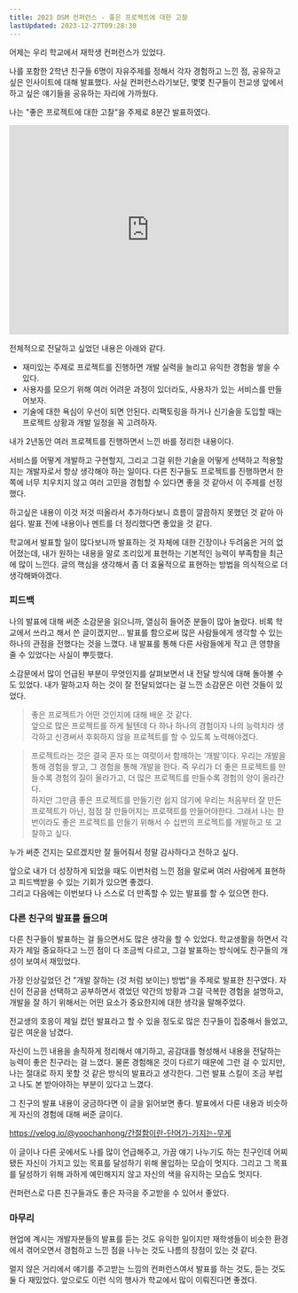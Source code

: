 ```yaml
---
title: 2023 DSM 컨퍼런스 - 좋은 프로젝트에 대한 고찰
lastUpdated: 2023-12-27T09:28:30
---
```


어제는 우리 학교에서 재학생 컨퍼런스가 있었다.

나를 포함한 2학년 친구들 6명이 자유주제를 정해서 각자 경험하고 느낀 점, 공유하고 싶은 인사이트에 대해 발표했다. 사실 컨퍼런스라기보단, 몇몇 친구들이 전교생 앞에서 하고 싶은 얘기들을 공유하는 자리에 가까웠다.

나는 "좋은 프로젝트에 대한 고찰"을 주제로 8분간 발표하였다.

<div style="position: relative; padding-bottom: 75%; overflow: hidden;" class="iframe-slideshare-16x9">    
    <iframe style="position: absolute; top: 0; width: 100%; height: 100%;" src="https://www.slideshare.net/slideshow/embed_code/key/vj1msZ3PsPYYiF?startSlide=1" 
        frameborder="0" 
        marginwidth="0" 
        marginheight="0" 
        scrolling="no" 
        allowfullscreen> 
    </iframe>
</div>

전체적으로 전달하고 싶었던 내용은 아래와 같다.

- 재미있는 주제로 프로젝트를 진행하면 개발 실력을 늘리고 유익한 경험을 쌓을 수 있다.
- 사용자를 모으기 위해 여러 어려운 과정이 있더라도, 사용자가 있는 서비스를 만들어보자. 
- 기술에 대한 욕심이 우선이 되면 안된다. 리팩토링을 하거나 신기술을 도입할 때는 프로젝트 상황과 개발 일정을 꼭 고려하자.

내가 2년동안 여러 프로젝트를 진행하면서 느낀 바를 정리한 내용이다.

서비스를 어떻게 개발하고 구현할지, 그리고 그걸 위한 기술을 어떻게 선택하고 적용할지는 개발자로서 항상 생각해야 하는 일이다. 다른 친구들도 프로젝트를 진행하면서 한 쪽에 너무 치우치지 않고 여러 고민을 경험할 수 있다면 좋을 것 같아서 이 주제를 선정했다.

하고싶은 내용이 이것 저것 떠올라서 추가하다보니 흐름이 깔끔하지 못했던 것 같아 아쉽다.
발표 전에 내용이나 멘트를 더 정리했다면 좋았을 것 같다.

학교에서 발표할 일이 많다보니까 발표하는 것 자체에 대한 긴장이나 두려움은 거의 없어졌는데, 
내가 원하는 내용을 말로 조리있게 표현하는 기본적인 능력이 부족함을 최근에 많이 느낀다.
글의 핵심을 생각해서 좀 더 효율적으로 표현하는 방법을 의식적으로 더 생각해봐야겠다.

### 피드백

나의 발표에 대해 써준 소감문을 읽으니까, 열심히 들어준 분들이 많아 놀랐다.
비록 학교에서 쓰라고 해서 쓴 글이겠지만... 발표를 함으로써 많은 사람들에게 생각할 수 있는 하나의 관점을 전했다는 것을 느꼈다.
내 발표를 통해 다른 사람들에게 작고 큰 영향을 줄 수 있었다는 사실이 뿌듯했다.

소감문에서 많이 언급된 부분이 무엇인지를 살펴보면서 내 전달 방식에 대해 돌아볼 수도 있었다.
내가 말하고자 하는 것이 잘 전달되었다는 걸 느낀 소감문은 이런 것들이 있었다.

> 좋은 프로젝트가 어떤 것인지에 대해 배운 것 같다.<br/>
> 앞으로 많은 프로젝트를 하게 될텐데 다 하나 하나의 경험이자 나의 능력치라 생각하고 신경써서 후회하지 않을 프로젝트를 할 수 있도록 노력해야겠다.

> 프로젝트라는 것은 결국 혼자 또는 여럿이서 함깨하는 ‘개발’이다. 우리는 개발을 통해 경험을 쌓고, 그 경험을 통해 개발을 한다. 즉 우리가 더 좋은 프로젝트를 만들수록 경험의 질이 올라가고, 더 많은 프로젝트를 만들수록 경험의 양이 올라간다.<br/>
> 하지만 그만큼 좋은 프로젝트를 만들기란 쉽지 않기에 우리는 처음부터 잘 만든 프로젝트가 아닌, 점점 잘 만들어지는 프로잭트를 만들어야한다. 그래서 나는 한 번이라도 좋은 프로젝트를 만들기 위해서 수 십번의 프로젝트를 개발하고 또 고찰하고 싶다.

누가 써준 건지는 모르겠지만 잘 들어줘서 정말 감사하다고 전하고 싶다.

앞으로 내가 더 성장하게 되었을 때도 이번처럼 느낀 점을 말로써 여러 사람에게 표현하고 피드백받을 수 있는 기회가 있으면 좋겠다.<br/>
그리고 다음에는 이번보다 나 스스로 더 만족할 수 있는 발표를 할 수 있으면 한다.

 

### 다른 친구의 발표를 들으며
 

다른 친구들이 발표하는 걸 들으면서도 많은 생각을 할 수 있었다.
학교생활을 하면서 각자가 제일 중요하다고 느낀 점이 다 조금씩 다르고, 그걸 발표하는 방식에도 친구들의 개성이 보여서 재밌었다.

가장 인상깊었던 건 "개발 잘하는 (것 처럼 보이는) 방법"을 주제로 발표한 친구였다. 자신이 전공을 선택하고 공부하면서 겪었던 약간의 방황과 그걸 극복한 경험을 설명하고, 개발을 잘 하기 위해서는 어떤 요소가 중요한지에 대한 생각을 말해주었다.

전교생의 호응이 제일 컸던 발표라고 할 수 있을 정도로 많은 친구들이 집중해서 들었고, 깊은 여운을 남겼다.

자신이 느낀 내용을 솔직하게 정리해서 얘기하고, 공감대를 형성해서 내용을 전달하는 능력이 좋은 친구라는 걸 느꼈다. 물론 경험해온 것이 다르기 때문에 그런 걸 수 있지만, 나는 절대로 하지 못할 것 같은 방식의 발표라고 생각한다. 그런 발표 스킬이 조금 부럽고 나도 본 받아야하는 부분이 있다고 느꼈다. 

그 친구의 발표 내용이 궁금하다면 이 글을 읽어보면 좋다. 발표에서 다룬 내용과 비슷하게 자신의 경험에 대해 써준 글이다.

https://velog.io/@yoochanhong/간절함이란-단어가-가지는-무게

이 글이나 다른 곳에서도 나를 많이 언급해주고, 가끔 얘기 나누기도 하는 친구인데 어찌됐든 자신이 가지고 있는 목표를 달성하기 위해 몰입하는 모습이 멋지다. 그리고 그 목표를 달성하기 위해 과하게 예민해지지 않고 자신의 색을 유지하는 모습도 멋지다. 

컨퍼런스로 다른 친구들과도 좋은 자극을 주고받을 수 있어서 좋았다. 

### 마무리

현업에 계시는 개발자분들의 발표를 듣는 것도 유익한 일이지만 재학생들이 비슷한 환경에서 겪어오면서 경험하고 느낀 점을 나누는 것도 나름의 장점이 있는 것 같다.

멀지 않은 거리에서 얘기를 주고받는 느낌의 컨퍼런스여서 발표를 하는 것도, 듣는 것도 둘 다 재밌었다. 앞으로도 이런 식의 행사가 학교에서 많이 이뤄진다면 좋겠다.
